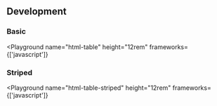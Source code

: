 
## Development

### Basic

<Playground
  name="html-table"
  height="12rem"
  frameworks={['javascript']}
></Playground>

### Striped

<Playground
  name="html-table-striped"
  height="12rem"
  frameworks={['javascript']}
></Playground>
